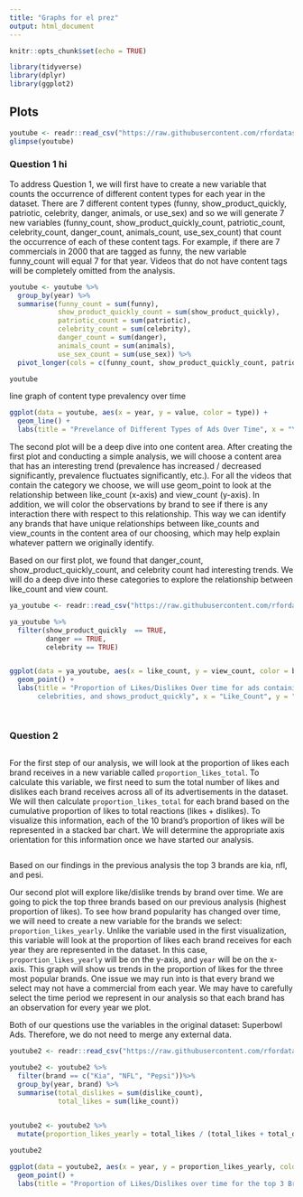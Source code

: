 ```yaml
---
title: "Graphs for el prez"
output: html_document
---
```


```r
knitr::opts_chunk$set(echo = TRUE)
```


```r
library(tidyverse)
library(dplyr)
library(ggplot2)
```

## Plots

```r
youtube <- readr::read_csv("https://raw.githubusercontent.com/rfordatascience/tidytuesday/master/data/2021/2021-03-02/youtube.csv")
glimpse(youtube)
```

### Question 1 hi

To address Question 1, we will first have to create a new variable that counts the occurrence of different content types for each year in the dataset. There are 7 different content types (funny, show_product_quickly, patriotic, celebrity, danger, animals, or use_sex) and so we will generate 7 new variables (funny_count, show_product_quickly_count, patriotic_count, celebrity_count, danger_count, animals_count, use_sex_count) that count the occurrence of each of these content tags. For example, if there are 7 commercials in 2000 that are tagged as funny, the new variable funny_count will equal 7 for that year. Videos that do not have content tags will be completely omitted from the analysis. 


```r
youtube <- youtube %>%
  group_by(year) %>%
  summarise(funny_count = sum(funny),
            show_product_quickly_count = sum(show_product_quickly),
            patriotic_count = sum(patriotic),
            celebrity_count = sum(celebrity),
            danger_count = sum(danger),
            animals_count = sum(animals),
            use_sex_count = sum(use_sex)) %>%
  pivot_longer(cols = c(funny_count, show_product_quickly_count, patriotic_count, celebrity_count, danger_count, animals_count, use_sex_count), names_to = "type")

youtube
```

line graph of content type prevalency over time

```r
ggplot(data = youtube, aes(x = year, y = value, color = type)) +
  geom_line() +
  labs(title = "Prevelance of Different Types of Ads Over Time", x = "Year", y = "Count")
```


The second plot will be a deep dive into one content area. After creating the first plot and conducting a simple analysis, we will choose a content area that has an interesting trend (prevalence has increased / decreased significantly, prevalence fluctuates significantly, etc.). For all the videos that contain the category we choose, we will use geom_point to look at the relationship between like_count (x-axis) and view_count (y-axis). In addition, we will color the observations by brand to see if there is any interaction there with respect to this relationship. This way we can identify any brands that have unique relationships between like_counts and view_counts in the content area of our choosing, which may help explain whatever pattern we originally identify.


Based on our first plot, we found that danger_count, show_product_quickly_count, and 
celebrity count had interesting trends. We will do a deep dive into these 
categories to explore the relationship between like_count and view count. 

```r

ya_youtube <- readr::read_csv("https://raw.githubusercontent.com/rfordatascience/tidytuesday/master/data/2021/2021-03-02/youtube.csv")

ya_youtube %>%
  filter(show_product_quickly  == TRUE, 
         danger == TRUE, 
         celebrity == TRUE)


ggplot(data = ya_youtube, aes(x = like_count, y = view_count, color = brand)) +
  geom_point() + 
  labs(title = "Proportion of Likes/Dislikes Over time for ads containing danger,
       celebrities, and shows_product_quickly", x = "Like_Count", y = "View_Count") + theme_minimal()




```



### Question 2





```r

```

For the first step of our analysis, we will look at the proportion of
likes each brand receives in a new variable called
`proportion_likes_total`. To calculate this variable, we first need to
sum the total number of likes and dislikes each brand receives across
all of its advertisements in the dataset. We will then calculate
`proportion_likes_total` for each brand based on the cumulative
proportion of likes to total reactions (likes + dislikes). To visualize
this information, each of the 10 brand’s proportion of likes will be
represented in a stacked bar chart. We will determine the appropriate
axis orientation for this information once we have started our analysis.

```r

```


Based on our findings in the previous analysis the top 3 brands are kia, nfl, 
and pesi. 

Our second plot will explore like/dislike trends by brand over time. We
are going to pick the top three brands based on our previous analysis
(highest proportion of likes). To see how brand popularity has changed
over time, we will need to create a new variable for the brands we
select: `proportion_likes_yearly`. Unlike the variable used in the first
visualization, this variable will look at the proportion of likes each
brand receives for each year they are represented in the dataset. In
this case, `proportion_likes_yearly` will be on the y-axis, and `year`
will be on the x-axis. This graph will show us trends in the proportion
of likes for the three most popular brands. One issue we may run into is
that every brand we select may not have a commercial from each year. We
may have to carefully select the time period we represent in our
analysis so that each brand has an observation for every year we plot.

Both of our questions use the variables in the original dataset:
Superbowl Ads. Therefore, we do not need to merge any external data.

```r

youtube2 <- readr::read_csv("https://raw.githubusercontent.com/rfordatascience/tidytuesday/master/data/2021/2021-03-02/youtube.csv")

youtube2 <- youtube2 %>%
  filter(brand == c("Kia", "NFL", "Pepsi"))%>%
  group_by(year, brand) %>%
  summarise(total_dislikes = sum(dislike_count), 
            total_likes = sum(like_count))
                                 

youtube2 <- youtube2 %>%
  mutate(proportion_likes_yearly = total_likes / (total_likes + total_dislikes))

youtube2 
```
```r
ggplot(data = youtube2, aes(x = year, y = proportion_likes_yearly, color = brand)) +
  geom_point() + 
  labs(title = "Proportion of Likes/Dislikes over time for the top 3 Brands", x = "Year", y = "Count") + theme_minimal()
```

